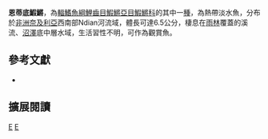 {{Speciesbox 
| genus = Fundulopanchax
| species = ndianus
| status = NT
| status_system = IUCN3.1
| authority = [[Scheel|Scheel]], 1968
| synonyms = *''Aphyosemion ndianum, Scheel, 1968''
*''Fundulopanchax ndianum, Scheel, 1968''
}}
'''恩蒂底鰕鱂'''，為[[輻鰭魚綱|輻鰭魚綱]][[鯉齒目|鯉齒目]][[鰕鱂亞目|鰕鱂亞目]][[鰕鱂科|鰕鱂科]]的其中一[[種|種]]，為熱帶淡水魚，分布於[[非洲|非洲]][[奈及利亞|奈及利亞]]西南部Ndian河流域，體長可達6.5公分，棲息在[[雨林|雨林]]覆蓋的溪流、[[沼澤|沼澤]]底中層水域，生活習性不明，可作為觀賞魚。

== 參考文獻 ==
*{{FishBase_species|genus=Fundulopanchax|species=ndianus|year=2014|month=7}}

== 擴展閱讀 ==
{{refbegin}}
{{wikispecies-inline|Fundulopanchax ndianus|恩蒂底鰕鱂}}
{{refend}}
{{Taxonbar|from=Q8963107}}

[[Category:觀賞魚|E]]
[[Category:底鰕鱂屬|E]]